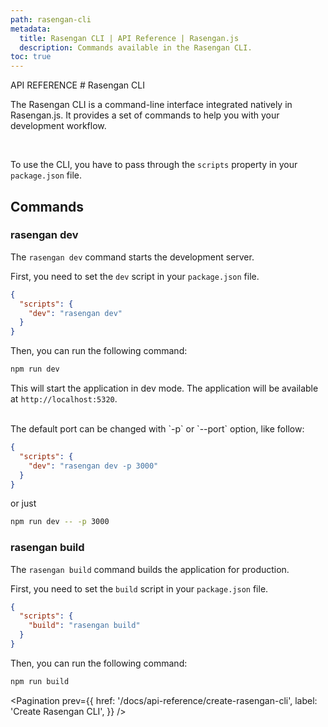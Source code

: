 ```yaml
---
path: rasengan-cli
metadata:
  title: Rasengan CLI | API Reference | Rasengan.js
  description: Commands available in the Rasengan CLI.
toc: true
---
```



<span className="text-[12px] font-mono-regular text-foreground/60">
  API REFERENCE
</span>
# Rasengan CLI

The Rasengan CLI is a command-line interface integrated natively in Rasengan.js. It provides a set of commands to help you with your development workflow.

<br />

To use the CLI, you have to pass through the `scripts` property in your `package.json` file.

## Commands

### rasengan dev 

The `rasengan dev` command starts the development server.

First, you need to set the `dev` script in your `package.json` file.

```json title="package.json" showLineNumbers
{
  "scripts": {
    "dev": "rasengan dev"
  } 
}
```

Then, you can run the following command:

```bash title="Terminal"
npm run dev
```
This will start the application in dev mode. The application will be available at `http://localhost:5320`.

<br />
The default port can be changed with `-p` or `--port` option, like follow:

```json title="package.json" showLineNumbers
{
  "scripts": {
    "dev": "rasengan dev -p 3000"
  } 
}
```

or just 

```bash title="Terminal"
npm run dev -- -p 3000
```


### rasengan build

The `rasengan build` command builds the application for production.

First, you need to set the `build` script in your `package.json` file.

```json title="package.json" showLineNumbers
{
  "scripts": {
    "build": "rasengan build"
  }
}
```

Then, you can run the following command:

```bash title="Terminal"
npm run build
```

<Pagination 
  prev={{
    href: '/docs/api-reference/create-rasengan-cli',
    label: 'Create Rasengan CLI',
  }}
/>